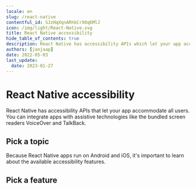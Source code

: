 ```yaml
---
locale: en
slug: /react-native
contentful_id: SJzHqXqnARhkCrX0q6MlJ
icon: /img/light/React-Native.svg
title: React Native accessibility
hide_table_of_contents: true
description: React Native has accessibility APIs which let your app accommodate all users. You can integrate apps with assistive technologies like the screen readers VoiceOver and TalkBack.
authors: [janjaap]
date: 2022-05-03
last_update:
  date: 2023-01-27
---
```


# React Native accessibility

React Native has accessibility APIs that let your app accommodate all users. You can integrate apps with assistive technologies like the bundled screen readers VoiceOver and TalkBack.

## Pick a topic

<LinkList title="List of React Native accessibility topics" isHighlighted={true}>
  <LinkListItem
    url="/en/docs/react-native/samples"
    title="React Native code samples"
    appearance="link"
    label="React Native accessibility code samples"
    description="Browse code samples to learn how to build more accessible React Native apps."
    image="/img/light/code.svg"
    alt="Code icon"
  />
</LinkList>

Because React Native apps run on Android and iOS, it's important to learn about the available accessibility features.

## Pick a feature

<LinkList title="List of Android and iOS accessibility features" isHighlighted={true}>
  <LinkListItem
    url="/en/docs/android/features"
    title="Learn about Android accessibility features"
    appearance="link"
    label="Android accessibility features"
    description="Learn about the accessibility features that are offered by Android."
    image="/img/light/features.svg"
    alt="Features icon"
  />
  <LinkListItem
    url="/en/docs/ios/features"
    title="Learn about iOS accessibility features"
    appearance="link"
    label="iOS accessibility features"
    description="Learn about the accessibility features that are offered by iOS."
    image="/img/light/features.svg"
    alt="Features icon"
  />
</LinkList>
